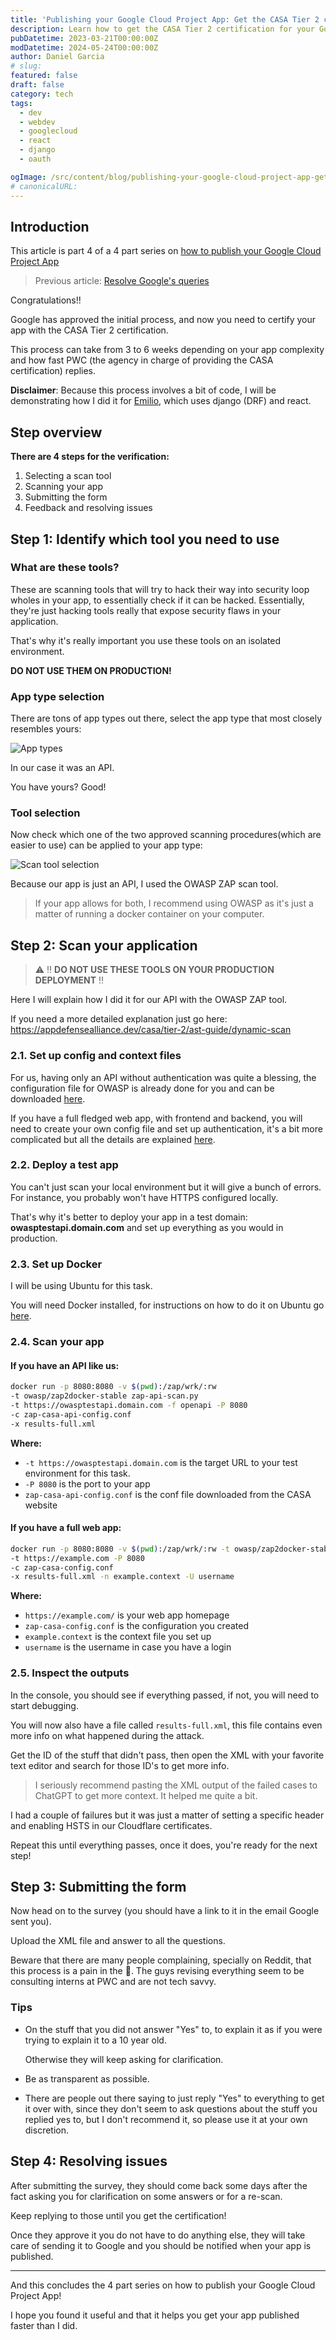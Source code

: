 ```yaml
---
title: 'Publishing your Google Cloud Project App: Get the CASA Tier 2 certification'
description: Learn how to get the CASA Tier 2 certification for your Google Cloud Project App.
pubDatetime: 2023-03-21T00:00:00Z
modDatetime: 2024-05-24T00:00:00Z
author: Daniel Garcia
# slug:
featured: false
draft: false
category: tech
tags:
  - dev
  - webdev
  - googlecloud
  - react
  - django
  - oauth

ogImage: /src/content/blog/publishing-your-google-cloud-project-app-get-the-casa-tier-2-certification/cover.png
# canonicalURL:
---
```



## Introduction

This article is part 4 of a 4 part series on [how to publish your Google Cloud Project App](/blog/publishing-your-google-cloud-project-app/)

> Previous article: [Resolve Google's queries](/blog/publishing-your-google-cloud-project-app-resolve-google-queries/)

Congratulations!!

Google has approved the initial process, and now you need to certify your app with the CASA Tier 2 certification.

This process can take from 3 to 6 weeks depending on your app complexity and how fast PWC (the agency in charge of providing the CASA certification) replies.

**Disclaimer**: Because this process involves a bit of code, I will be demonstrating how I did it for [Emilio](https://getemil.io), which uses django (DRF) and react.

<NewsletterSignup client:visible />

## Step overview

**There are 4 steps for the verification:**

1. Selecting a scan tool
2. Scanning your app
3. Submitting the form
4. Feedback and resolving issues

## Step 1: Identify which tool you need to use

### What are these tools?

These are scanning tools that will try to hack their way into security loop wholes in your app, to essentially check if it can be hacked. Essentially, they're just hacking tools really that expose security flaws in your application.

That's why it's really important you use these tools on an isolated environment.

**DO NOT USE THEM ON PRODUCTION!**

### App type selection

There are tons of app types out there, select the app type that most closely resembles yours:

![App types](./app-types.png)

In our case it was an API.

You have yours? Good!

### Tool selection

Now check which one of the two approved scanning procedures(which are easier to use) can be applied to your app type:

![Scan tool selection](./scan-tool-selection.png)

Because our app is just an API, I used the OWASP ZAP scan tool.

> If your app allows for both, I recommend using OWASP as it's just a matter of running a docker container on your computer\.

## Step 2: Scan your application

> ⚠️ ‼️ **DO NOT USE THESE TOOLS ON YOUR PRODUCTION DEPLOYMENT** ‼️

Here I will explain how I did it for our API with the OWASP ZAP tool.

If you need a more detailed explanation just go here: [https://appdefensealliance\.dev/casa/tier\-2/ast\-guide/dynamic\-scan](https://appdefensealliance.dev/casa/tier-2/ast-guide/dynamic-scan)

### 2.1. Set up config and context files

For us, having only an API without authentication was quite a blessing, the configuration file for OWASP is already done for you and can be downloaded [here](https://appdefensealliance.dev/casa/tier-2/ast-guide/dynamic-scan).

If you have a full fledged web app, with frontend and backend, you will need to create your own config file and set up authentication, it's a bit more complicated but all the details are explained [here](https://appdefensealliance.dev/casa/tier-2/ast-guide/dynamic-scan).

### 2.2. Deploy a test app

You can't just scan your local environment but it will give a bunch of errors. For instance, you probably won't have HTTPS configured locally.

That's why it's better to deploy your app in a test domain: **owasptestapi.domain.com** and set up everything as you would in production.

### 2.3. Set up Docker

I will be using Ubuntu for this task.

You will need Docker installed, for instructions on how to do it on Ubuntu go [here](https://docs.docker.com/engine/install/ubuntu/).

### 2.4. Scan your app

#### If you have an API like us:

```bash
docker run -p 8080:8080 -v $(pwd):/zap/wrk/:rw
-t owasp/zap2docker-stable zap-api-scan.py
-t https://owasptestapi.domain.com -f openapi -P 8080
-c zap-casa-api-config.conf
-x results-full.xml
```

**Where:**

- `-t https://owasptestapi.domain.com` is the target URL to your test environment for this task.
- `-P 8080` is the port to your app
- `zap-casa-api-config.conf` is the conf file downloaded from the CASA website

#### If you have a full web app:

```bash
docker run -p 8080:8080 -v $(pwd):/zap/wrk/:rw -t owasp/zap2docker-stable zap-full-scan.py
-t https://example.com -P 8080
-c zap-casa-config.conf
-x results-full.xml -n example.context -U username
```

**Where:**

- `https://example.com/` is your web app homepage
- `zap-casa-config.conf` is the configuration you created
- `example.context` is the context file you set up
- `username` is the username in case you have a login

### 2.5. Inspect the outputs

In the console, you should see if everything passed, if not, you will need to start debugging.

You will now also have a file called `results-full.xml`, this file contains even more info on what happened during the attack.

Get the ID of the stuff that didn't pass, then open the XML with your favorite text editor and search for those ID's to get more info.

> I seriously recommend pasting the XML output of the failed cases to ChatGPT to get more context. It helped me quite a bit.

I had a couple of failures but it was just a matter of setting a specific header and enabling HSTS in our Cloudflare certificates.

Repeat this until everything passes, once it does, you're ready for the next step!

## Step 3: Submitting the form

Now head on to the survey (you should have a link to it in the email Google sent you).

Upload the XML file and answer to all the questions.

Beware that there are many people complaining, specially on Reddit, that this process is a pain in the 🍑. The guys revising everything seem to be consulting interns at PWC and are not tech savvy.

### Tips

- On the stuff that you did not answer "Yes" to, to explain it as if you were trying to explain it to a 10 year old.

  Otherwise they will keep asking for clarification.

- Be as transparent as possible.

- There are people out there saying to just reply "Yes" to everything to get it over with, since they don't seem to ask questions about the stuff you replied yes to, but I don't recommend it, so please use it at your own discretion.

## Step 4: Resolving issues

After submitting the survey, they should come back some days after the fact asking you for clarification on some answers or for a re-scan.

Keep replying to those until you get the certification!

Once they approve it you do not have to do anything else, they will take care of sending it to Google and you should be notified when your app is published.

---

And this concludes the 4 part series on how to publish your Google Cloud Project App!

I hope you found it useful and that it helps you get your app published faster than I did.
